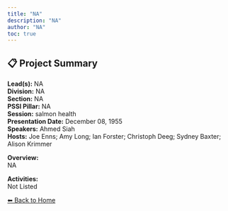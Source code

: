 ```yaml
---
title: "NA"
description: "NA"
author: "NA"
toc: true
---
```


## 📋 Project Summary

**Lead(s):** NA  
**Division:** NA  
**Section:** NA  
**PSSI Pillar:** NA  
**Session:** salmon health  
**Presentation Date:** December 08, 1955  
**Speakers:** Ahmed Siah  
**Hosts:** Joe Enns; Amy Long; Ian Forster; Christoph Deeg; Sydney Baxter; Alison Krimmer  

**Overview:**  
NA   

**Activities:**  
Not Listed

[⬅ Back to Home](../index.qmd)
